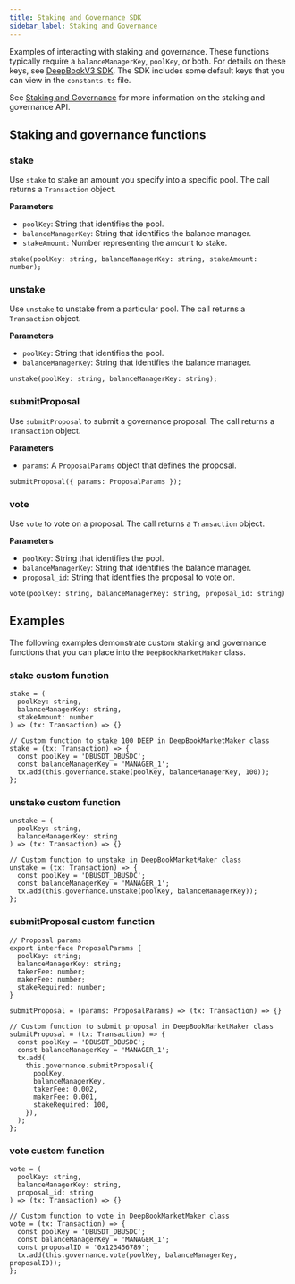 ```yaml
---
title: Staking and Governance SDK
sidebar_label: Staking and Governance
---
```


Examples of interacting with staking and governance. These functions typically require a `balanceManagerKey`, `poolKey`, or both. For details on these keys, see [DeepBookV3 SDK](../deepbookv3-sdk.mdx#keys). The SDK includes some default keys that you can view in the `constants.ts` file. 

See [Staking and Governance](../deepbookv3/staking-governance.mdx) for more information on the staking and governance API.

## Staking and governance functions

### stake

Use `stake` to stake an amount you specify into a specific pool. The call returns a `Transaction` object.

**Parameters**

- `poolKey`: String that identifies the pool.
- `balanceManagerKey`: String that identifies the balance manager.
- `stakeAmount`: Number representing the amount to stake.

```tsx
stake(poolKey: string, balanceManagerKey: string, stakeAmount: number);
```

### unstake

Use `unstake` to unstake from a particular pool. The call returns a `Transaction` object.

**Parameters**

- `poolKey`: String that identifies the pool.
- `balanceManagerKey`: String that identifies the balance manager.

```tsx
unstake(poolKey: string, balanceManagerKey: string);
```

### submitProposal

Use `submitProposal` to submit a governance proposal. The call returns a `Transaction` object.

**Parameters**

- `params`: A `ProposalParams` object that defines the proposal.

```tsx
submitProposal({ params: ProposalParams });
```

### vote

Use `vote` to vote on a proposal. The call returns a `Transaction` object.

**Parameters**

- `poolKey`: String that identifies the pool.
- `balanceManagerKey`: String that identifies the balance manager.
- `proposal_id`: String that identifies the proposal to vote on.

```tsx
vote(poolKey: string, balanceManagerKey: string, proposal_id: string)
```

## Examples

The following examples demonstrate custom staking and governance functions that you can place into the `DeepBookMarketMaker` class. 

### stake custom function

```tsx
stake = (
  poolKey: string, 
  balanceManagerKey: string, 
  stakeAmount: number
) => (tx: Transaction) => {}

// Custom function to stake 100 DEEP in DeepBookMarketMaker class
stake = (tx: Transaction) => {
  const poolKey = 'DBUSDT_DBUSDC';
  const balanceManagerKey = 'MANAGER_1';
  tx.add(this.governance.stake(poolKey, balanceManagerKey, 100));
};
```

### unstake custom function

```tsx
unstake = (
  poolKey: string, 
  balanceManagerKey: string
) => (tx: Transaction) => {}

// Custom function to unstake in DeepBookMarketMaker class
unstake = (tx: Transaction) => {
  const poolKey = 'DBUSDT_DBUSDC';
  const balanceManagerKey = 'MANAGER_1';
  tx.add(this.governance.unstake(poolKey, balanceManagerKey));
};
```

### submitProposal custom function

```tsx
// Proposal params
export interface ProposalParams {
  poolKey: string;
  balanceManagerKey: string;
  takerFee: number;
  makerFee: number;
  stakeRequired: number;
}

submitProposal = (params: ProposalParams) => (tx: Transaction) => {}

// Custom function to submit proposal in DeepBookMarketMaker class
submitProposal = (tx: Transaction) => {
  const poolKey = 'DBUSDT_DBUSDC';
  const balanceManagerKey = 'MANAGER_1';
  tx.add(
    this.governance.submitProposal({
      poolKey,
      balanceManagerKey,
      takerFee: 0.002,
      makerFee: 0.001,
      stakeRequired: 100,
    }),
  );
};
```

### vote custom function

```tsx
vote = (
  poolKey: string, 
  balanceManagerKey: string, 
  proposal_id: string
) => (tx: Transaction) => {}

// Custom function to vote in DeepBookMarketMaker class
vote = (tx: Transaction) => {
  const poolKey = 'DBUSDT_DBUSDC';
  const balanceManagerKey = 'MANAGER_1';
  const proposalID = '0x123456789';
  tx.add(this.governance.vote(poolKey, balanceManagerKey, proposalID));
};
```